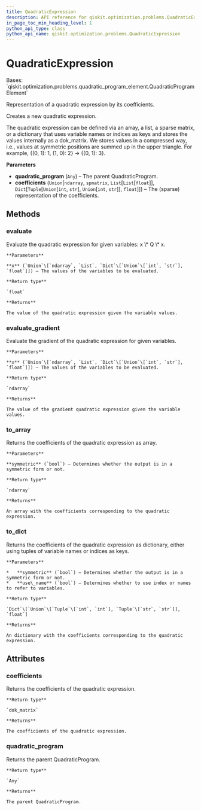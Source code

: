 ```yaml
---
title: QuadraticExpression
description: API reference for qiskit.optimization.problems.QuadraticExpression
in_page_toc_min_heading_level: 1
python_api_type: class
python_api_name: qiskit.optimization.problems.QuadraticExpression
---
```


# QuadraticExpression

<Class id="qiskit.optimization.problems.QuadraticExpression" isDedicatedPage={true} github="https://github.com/qiskit-community/qiskit-aqua/tree/stable/0.9/qiskit/optimization/problems/quadratic_expression.py" signature="QuadraticExpression(quadratic_program, coefficients)" modifiers="class">
  Bases: `qiskit.optimization.problems.quadratic_program_element.QuadraticProgramElement`

  Representation of a quadratic expression by its coefficients.

  Creates a new quadratic expression.

  The quadratic expression can be defined via an array, a list, a sparse matrix, or a dictionary that uses variable names or indices as keys and stores the values internally as a dok\_matrix. We stores values in a compressed way, i.e., values at symmetric positions are summed up in the upper triangle. For example, \{(0, 1): 1, (1, 0): 2} -> \{(0, 1): 3}.

  **Parameters**

  *   **quadratic\_program** (`Any`) – The parent QuadraticProgram.
  *   **coefficients** (`Union`\[`ndarray`, `spmatrix`, `List`\[`List`\[`float`]], `Dict`\[`Tuple`\[`Union`\[`int`, `str`], `Union`\[`int`, `str`]], `float`]]) – The (sparse) representation of the coefficients.

  ## Methods

  <span id="qiskit-optimization-problems-quadraticexpression-evaluate" />

  ### evaluate

  <Function id="qiskit.optimization.problems.QuadraticExpression.evaluate" signature="QuadraticExpression.evaluate(x)">
    Evaluate the quadratic expression for given variables: x \* Q \* x.

    **Parameters**

    **x** (`Union`\[`ndarray`, `List`, `Dict`\[`Union`\[`int`, `str`], `float`]]) – The values of the variables to be evaluated.

    **Return type**

    `float`

    **Returns**

    The value of the quadratic expression given the variable values.
  </Function>

  <span id="qiskit-optimization-problems-quadraticexpression-evaluate-gradient" />

  ### evaluate\_gradient

  <Function id="qiskit.optimization.problems.QuadraticExpression.evaluate_gradient" signature="QuadraticExpression.evaluate_gradient(x)">
    Evaluate the gradient of the quadratic expression for given variables.

    **Parameters**

    **x** (`Union`\[`ndarray`, `List`, `Dict`\[`Union`\[`int`, `str`], `float`]]) – The values of the variables to be evaluated.

    **Return type**

    `ndarray`

    **Returns**

    The value of the gradient quadratic expression given the variable values.
  </Function>

  <span id="qiskit-optimization-problems-quadraticexpression-to-array" />

  ### to\_array

  <Function id="qiskit.optimization.problems.QuadraticExpression.to_array" signature="QuadraticExpression.to_array(symmetric=False)">
    Returns the coefficients of the quadratic expression as array.

    **Parameters**

    **symmetric** (`bool`) – Determines whether the output is in a symmetric form or not.

    **Return type**

    `ndarray`

    **Returns**

    An array with the coefficients corresponding to the quadratic expression.
  </Function>

  <span id="qiskit-optimization-problems-quadraticexpression-to-dict" />

  ### to\_dict

  <Function id="qiskit.optimization.problems.QuadraticExpression.to_dict" signature="QuadraticExpression.to_dict(symmetric=False, use_name=False)">
    Returns the coefficients of the quadratic expression as dictionary, either using tuples of variable names or indices as keys.

    **Parameters**

    *   **symmetric** (`bool`) – Determines whether the output is in a symmetric form or not.
    *   **use\_name** (`bool`) – Determines whether to use index or names to refer to variables.

    **Return type**

    `Dict`\[`Union`\[`Tuple`\[`int`, `int`], `Tuple`\[`str`, `str`]], `float`]

    **Returns**

    An dictionary with the coefficients corresponding to the quadratic expression.
  </Function>

  ## Attributes

  ### coefficients

  <Attribute id="qiskit.optimization.problems.QuadraticExpression.coefficients">
    Returns the coefficients of the quadratic expression.

    **Return type**

    `dok_matrix`

    **Returns**

    The coefficients of the quadratic expression.
  </Attribute>

  ### quadratic\_program

  <Attribute id="qiskit.optimization.problems.QuadraticExpression.quadratic_program">
    Returns the parent QuadraticProgram.

    **Return type**

    `Any`

    **Returns**

    The parent QuadraticProgram.
  </Attribute>
</Class>

